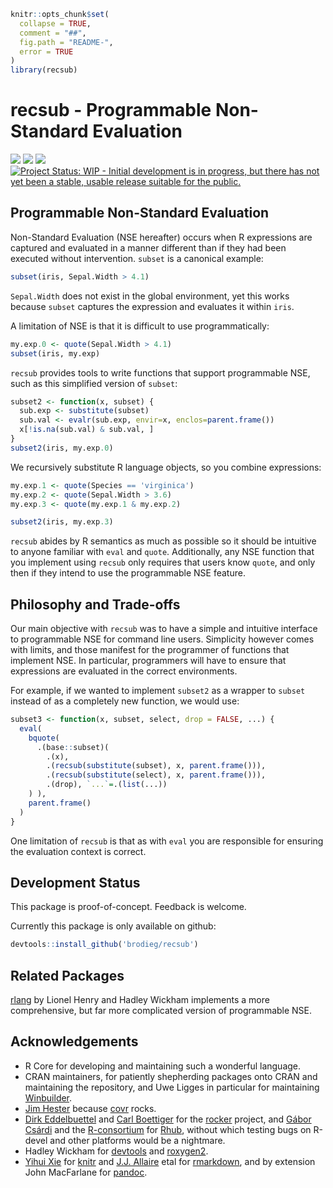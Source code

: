 <!-- README.md is generated from README.Rmd. Please edit that file -->

```r
knitr::opts_chunk$set(
  collapse = TRUE,
  comment = "##",
  fig.path = "README-",
  error = TRUE
)
library(recsub)
```

# recsub - Programmable Non-Standard Evaluation

[![](https://travis-ci.org/brodieG/recsub.svg?branch=master)](https://travis-ci.org/brodieG/recsub)
[![](https://codecov.io/github/brodieG/recsub/coverage.svg?branch=master)](https://codecov.io/github/brodieG/recsub?branch=master)
[![](http://www.r-pkg.org/badges/version/recsub)](https://cran.r-project.org/package=recsub)
[![Project Status: WIP - Initial development is in progress, but there has not yet been a stable, usable release suitable for the public.](http://www.repostatus.org/badges/latest/wip.svg)](http://www.repostatus.org/#wip)

## Programmable Non-Standard Evaluation

Non-Standard Evaluation (NSE hereafter) occurs when R expressions are
captured and evaluated in a manner different than if they had been executed
without intervention.  `subset` is a canonical example:

```r
subset(iris, Sepal.Width > 4.1)
```

`Sepal.Width` does not exist in the global environment, yet this works because
`subset` captures the expression and evaluates it within `iris`.

A limitation of NSE is that it is difficult to use programmatically:

```r
my.exp.0 <- quote(Sepal.Width > 4.1)
subset(iris, my.exp)
```

`recsub` provides tools to write functions that support programmable NSE, such
as this simplified version of `subset`:

```r
subset2 <- function(x, subset) {
  sub.exp <- substitute(subset)
  sub.val <- evalr(sub.exp, envir=x, enclos=parent.frame())
  x[!is.na(sub.val) & sub.val, ]
}
subset2(iris, my.exp.0)
```

We recursively substitute R language objects, so you combine expressions:

```r
my.exp.1 <- quote(Species == 'virginica')
my.exp.2 <- quote(Sepal.Width > 3.6)
my.exp.3 <- quote(my.exp.1 & my.exp.2)

subset2(iris, my.exp.3)
```

`recsub` abides by R semantics as much as possible so it should be intuitive to
anyone familiar with `eval` and `quote`.  Additionally, any NSE function that
you implement using `recsub` only requires that users know `quote`, and only
then if they intend to use the programmable NSE feature.

## Philosophy and Trade-offs

Our main objective with `recsub` was to have a simple and intuitive interface to
programmable NSE for command line users.  Simplicity however comes with limits,
and those manifest for the programmer of functions that implement NSE.  In
particular, programmers will have to ensure that expressions are evaluated in
the correct environments.

For example, if we wanted to implement `subset2` as a wrapper to `subset`
instead of as a completely new function, we would use:

```r
subset3 <- function(x, subset, select, drop = FALSE, ...) {
  eval(
    bquote(
      .(base::subset)(
        .(x),
        .(recsub(substitute(subset), x, parent.frame())),
        .(recsub(substitute(select), x, parent.frame())),
        .(drop), `...`=.(list(...))
    ) ),
    parent.frame()
  )
}
```

One limitation of `recsub` is that as with `eval` you are responsible for
ensuring the evaluation context is correct.

## Development Status

This package is proof-of-concept.  Feedback is welcome.

Currently this package is only available on github:

```r
devtools::install_github('brodieg/recsub')
```

## Related Packages

[rlang](https://cran.r-project.org/package=rlang) by Lionel Henry and Hadley
Wickham implements a more comprehensive, but far more complicated version of
programmable NSE.

## Acknowledgements

* R Core for developing and maintaining such a wonderful language.
* CRAN maintainers, for patiently shepherding packages onto CRAN and maintaining
  the repository, and Uwe Ligges in particular for maintaining
  [Winbuilder](http://win-builder.r-project.org/).
* [Jim Hester](https://github.com/jimhester) because
  [covr](https://cran.r-project.org/package=covr) rocks.
* [Dirk Eddelbuettel](https://github.com/eddelbuettel) and [Carl
  Boettiger](https://github.com/cboettig) for the
  [rocker](https://github.com/rocker-org/rocker) project, and [Gábor
  Csárdi](https://github.com/gaborcsardi) and the
  [R-consortium](https://www.r-consortium.org/) for
  [Rhub](https://github.com/r-hub), without which testing bugs on R-devel and
  other platforms would be a nightmare.
* Hadley Wickham for [devtools](https://cran.r-project.org/package=devtools) and
  [roxygen2](https://cran.r-project.org/package=roxygen2).
* [Yihui Xie](https://github.com/yihui) for
  [knitr](https://cran.r-project.org/package=knitr) and  [J.J.
  Allaire](https://github.com/jjallaire) etal for
  [rmarkdown](https://cran.r-project.org/package=rmarkdown), and by extension
  John MacFarlane for [pandoc](http://pandoc.org/).

